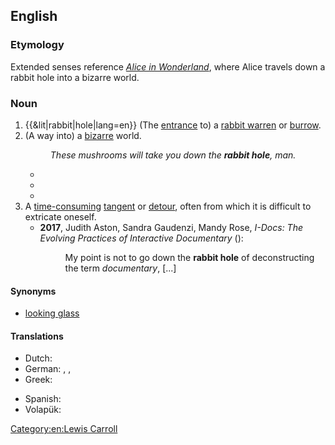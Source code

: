 ==English==
{{Wikipedia|Down the Rabbit Hole}}
{{Wikipedia|Rabbit hole}}

===Etymology===
Extended senses reference ''[[Wikipedia:Alice in Wonderland|Alice in Wonderland]]'', where Alice travels down a rabbit hole into a bizarre world.

===Noun===
{{en-noun}}

# {{&lit|rabbit|hole|lang=en}} (The [[entrance]] to) a [[rabbit warren]] or [[burrow]].
# (A way into) a [[bizarre]] world.
#: ''These mushrooms will take you down the '''rabbit hole''', man. ''
#*{{quote-book
|year=1866
|author=Lewis Carroll
|title=Alice's Adventures in Wonderland
|url=https://en.wikisource.org/wiki/Alice%27s_Adventures_in_Wonderland_(1866)/Chapter_1
|isbn=
|page=
|publisher=
|lang=en
|passage='''The rabbit-hole''' went straight on like a tunnel for some way, and then dipped suddenly down, so suddenly that Alice had not a moment to think about stopping herself before she found herself falling down what seemed to be a very deep well. Either the well was very deep, or she fell very slowly, for she had plenty of time as she went down to look about her, and to wonder what was going to happen next.}}
#*{{quote-av|1=en|actor=Laurence Fishburne|role=Morpheus|title=The Matrix|writer=The Wachowskis|year=1999|time=0:29:05|text=You take the blue pill, the story ends, you wake up in your bed and believe whatever you want to believe. You take the red pill, you stay in Wonderland, and I show you how deep '''the rabbit hole''' goes.}}
#*{{quote-book
|year=2012
|author=Linda Hoy
|title=The Effect
|url=https://books.google.com/books?id=SDntBAAAQBAJ&pg=PR7
|isbn=9781846949074
|page=
|publisher=John Hunt Publishing
|lang=en
|passage=Tumbling down the '''rabbit hole''', she encountered a whole new level of existence where the laws of physics were turned upside down, shaken inside out and taken to the cleaners.}}
# A [[time-consuming]] [[tangent]] or [[detour]], often from which it is difficult to extricate oneself.
#* '''2017''', Judith Aston, ‎Sandra Gaudenzi, ‎Mandy Rose, ''I-Docs: The Evolving Practices of Interactive Documentary'' ({{ISBN|0231851073}}):
#*: My point is not to go down the '''rabbit hole''' of deconstructing the term ''documentary'', [...]

====Synonyms====
* {{sense|way into a bizarre world}} [[looking glass]]

====Translations====
{{trans-top|(entrance to) a rabbit warren or burrow}}
* Dutch: {{t+|nl|konijnenhol|n}}
* German: {{t|de|Kaninchenloch|n}}, {{t|de|Kaninchenhöhle|f}}, {{t+|de|Kaninchenbau|m}}
* Greek: {{t+|el|κουνελότρυπα|f}}
{{trans-mid}}
* Spanish: {{t+|es|madriguera|f}}
* Volapük: {{t|vo|kroligahog}}
{{trans-bottom}}

[[Category:en:Lewis Carroll]]